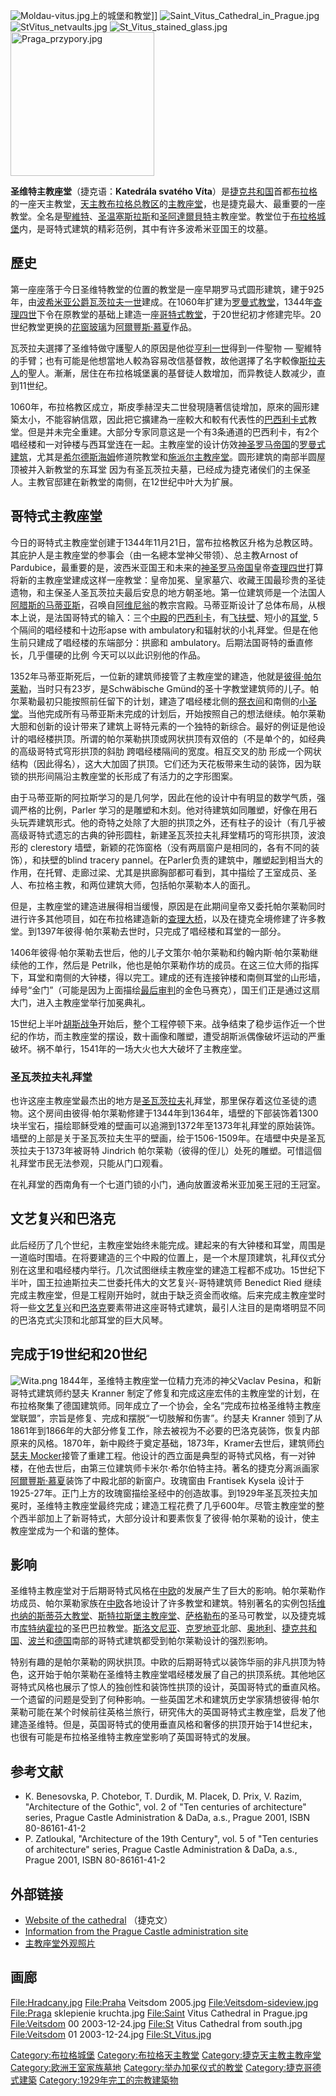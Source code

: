 {{No footnotes|time=2020-02-21T10:49:30+00:00}}
{{Infobox church
| name                   = 聖維特主教座堂
| other name             = 聖維特、溫塞斯勞斯和阿達爾伯特大都會大教堂
| native_name            = {{lang-cz|Katedrála svatého Víta, Václava a Vojtěcha}}
| native_name_lang       = Czech
| image                  = Praha,_Katedrála,_JV_01.jpg
| imagesize              = 340px
| imagelink              = 
| imagealt               = 
| landscape              = 
| caption                = 聖維特大教堂位於[[布拉格城堡|布拉格城堡]]建築群內。
| pushpin map            = 
| map_relief             = 
| coordinates            = {{coord|50|5|27.24|N|14|24|2.16|E|display=inline,title}}
| location               = [[布拉格|布拉格]] 
| country                = {{捷克}}
| denomination           = [[羅馬天主教|羅馬天主教]] 
| previous denomination  = 
| churchmanship          = 
| membership             = 
| attendance             = 
| website                = {{url|katedralasvatehovita.cz/cs}}
| former name            = 
| bull date              = 
| founded date           = c.930年<br>1344年 (現在的教會)
| founder                = 
| dedication             = 
| dedicated date         = 
| consecrated date       = 1929年5月12日
| cult                   = 
| relics                 = 
| events                 = 
| past bishop            = 
| people                 = 
| status                 = 大教堂
| functional status      = 
| heritage designation   = 
| designated date        = 
| architect              = 彼得·帕爾萊日 (Peter Parler), 阿拉斯的馬修 (Matthias of Arras)
| architectural type     = 教會
| style                  = [[哥德式建築|哥德式建築]]
| groundbreaking         = 
| completed date         = 1929年
| construction cost      = 
| closed date            = 
| demolished date        = 
| capacity               = 
| length                 = {{convert|124|m|ft}}
| width                  = {{convert|60|m|ft}} 
| width nave             = <!-- {{convert| }} --> 
| height                 = <!-- {{convert| }} --> 
| diameter               = <!-- {{convert| }} --> 
| other dimensions       = 
| floor count            = 
| floor area             = <!-- {{convert| }} --> 
| dome quantity          = 
| dome height outer      = <!-- {{convert| }} --> 
| dome height inner      = <!-- {{convert| }} --> 
| dome dia outer         = <!-- {{convert| }} --> 
| dome dia inner         = <!-- {{convert| }} --> 
| spire quantity         = 
| spire height           = <!-- {{convert| }} --> 
| materials              = 
| bells                  = 7
| bells hung             = 
| bell weight            = <!-- {{CwtQtrLb to kg| }} --> 
| parish                 = 
| deanery                = 
| archdeaconry           = 
| episcopalarea          = 
| archdiocese            = [[天主教布拉格总教区|天主教布拉格总教区]]
| metropolis             = 
| diocese                = 
| province               = 
| presbytery             = 
| synod                  = 
| circuit                = 
| district               = 
| division               = 
| subdivision            = 
| archbishop             = [[道明·杜卡|道明·杜卡]]
| bishop                 = 
| dean                   = Ondřej Pávek
| provost                = Václav Malý
| provost-rector         = 
| viceprovost            = 
| subdean                = 
| precentor              = 
| chancellor             = 
| canonchancellor        = 
| canon                  = 
| canonmissioner         = 
| canonpastor            = 
| canontreasurer         = 
| succentor              = 
| archdeacon             = 
| prebendary             = 
| rector                 = 
| vicar                  = 
| curate                 = 
| priestincharge         = 
| priest                 = 
| asstpriest             = 
| minister               = 
| assistant              = 
| honpriest              = 
| deacon                 = Štěpán Faber
| deaconness             = 
| seniorpastor           = 
| pastor                 = 
| abbot                  = 
| chaplain               =
| reader                 = 
| student intern         = 
| organistdom            = 
| director               = 
| organist               = 
| organscholar           = 
| chapterclerk           = 
| laychapter             = 
| warden                 = 
| verger                 = 
| businessmgr            = 
| liturgycoord           = 
| reledu                 = 
| rcia                   = 
| youthmin               = 
| flowerguild            = 
| musicgroup             = 
| parishadmin            = 
| serversguild           = 
| logo                   = 
| logosize               = 
| logolink               = 
| logoalt                = 
}}
[[File:Moldau-vitus.jpg|thumb]]上的城堡和教堂]]
[[File:Saint_Vitus_Cathedral_in_Prague.jpg|thumb]]
[[File:StVitus_netvaults.jpg|thumb]]
[[File:St_Vitus_stained_glass.jpg|thumb]]
[[File:Praga_przypory.jpg|230px]]

'''圣维特主教座堂'''（捷克语：'''Katedrála svatého Víta'''）是[[捷克共和国|捷克共和国]]首都[[布拉格|布拉格]]的一座天主教堂，[[天主教布拉格总教区|天主教布拉格总教区]]的[[主教座堂|主教座堂]]，也是捷克最大、最重要的一座教堂。全名是[[聖維特|聖維特]]、[[圣温塞斯拉斯|圣温塞斯拉斯]]和[[圣阿達爾貝特|圣阿達爾貝特]]主教座堂。教堂位于[[布拉格城堡|布拉格城堡]]内，是哥特式建筑的精彩范例，其中有许多波希米亚国王的坟墓。

== 歷史 ==
第一座座落于今日圣维特教堂的位置的教堂是一座早期罗马式圆形建筑，建于925年，由[[波希米亚公爵|波希米亚公爵]][[瓦茨拉夫一世|瓦茨拉夫一世]]建成。在1060年扩建为[[罗曼式建筑|罗曼式教堂]]，1344年[[查理四世|查理四世]]下令在原教堂的基础上建造一座[[哥特式建筑|哥特式教堂]]，于20世纪初才修建完毕。20世纪教堂更换的[[花窗玻璃|花窗玻璃]]为[[阿爾豐斯·慕夏|阿爾豐斯·慕夏]]作品。

瓦茨拉夫選擇了圣维特做守護聖人的原因是他從[[亨利一世_(德意志)|亨利一世]]得到一件聖物 — 聖維特的手臂；也有可能是他想當地人較為容易改信基督教，故他選擇了名字較像[[斯拉夫人|斯拉夫人]]的聖人。漸漸，居住在布拉格城堡裏的基督徒人数增加，而异教徒人数减少，直到11世纪。 

1060年，布拉格教区成立，斯皮季赫涅夫二世發現隨著信徒增加，原來的圓形建築太小，不能容納信眾，因此把它擴建為一座較大和較有代表性的[[巴西利卡|巴西利卡式]]教堂。但是并未完全重建。大部分专家同意这是一个有3条通道的巴西利卡，有2个唱经楼和一对钟楼与西耳堂连在一起。主教座堂的设计仿效[[神圣罗马帝国|神圣罗马帝国]]的[[罗曼式建筑|罗曼式建筑]]，尤其是[[希尔德斯海姆|希尔德斯海姆]]修道院教堂和[[施派尔主教座堂|施派尔主教座堂]]。圆形建筑的南部半圆屋顶被并入新教堂的东耳堂 因为有圣瓦茨拉夫墓，已经成为捷克诸侯们的主保圣人。主教官邸建在新教堂的南侧，在12世纪中叶大为扩展。

== 哥特式主教座堂 ==
今日的哥特式主教座堂创建于1344年11月21日，當布拉格教区升格为总教区時。其庇护人是主教座堂的参事会（由一名總本堂神父带领）、总主教Arnost of Pardubice，最重要的是，波西米亚国王和未来的[[神圣罗马帝国|神圣罗马帝国]]皇帝[[查理四世|查理四世]]打算将新的主教座堂建成这样一座教堂：皇帝加冕、皇家墓穴、收藏王国最珍贵的圣徒遗物，和主保圣人圣瓦茨拉夫最后安息的地方朝圣地。第一位建筑师是一个法国人[[阿腊斯的马蒂亚斯|阿腊斯的马蒂亚斯]]，召唤自[[阿维尼翁|阿维尼翁]]的教宗宫殿。马蒂亚斯设计了总体布局，从根本上说，是法国哥特式的输入：三个[[中殿|中殿]]的[[巴西利卡|巴西利卡]]，有[[飞扶壁|飞扶壁]]、短小的[[耳堂|耳堂]], 5个隔间的唱经楼和十边形apse with ambulatory和辐射状的小礼拜堂。但是在他生前只建成了唱经楼的东端部分：拱廊和 ambulatory。后期法国哥特的垂直修长，几乎僵硬的比例 今天可以以此识别他的作品。

1352年马蒂亚斯死后，一位新的建筑师接管了主教座堂的建造，他就是[[彼得·帕尔莱勒|彼得·帕尔莱勒]]，当时只有23岁，是Schwäbische Gmünd的圣十字教堂建筑师的儿子。帕尔莱勒最初只能按照前任留下的计划，建造了唱经楼北侧的[[祭衣间|祭衣间]]和南侧的[[小圣堂|小圣堂]]。当他完成所有马蒂亚斯未完成的计划后，开始按照自己的想法继续。帕尔莱勒大胆和创新的设计带来了建筑上哥特元素的一个独特的新综合。最好的例证是他设计的唱经楼拱顶。所谓的帕尔莱勒拱顶或网状拱顶有双倍的（不是单个的，如经典的高级哥特式穹形拱顶的斜肋 跨唱经楼隔间的宽度。相互交叉的肋 形成一个网状结构（因此得名），这大大加固了拱顶。它们还为天花板带来生动的装饰，因为联锁的拱形间隔沿主教座堂的长形成了有活力的之字形图案。

由于马蒂亚斯的阿拉斯学习的是几何学，因此在他的设计中有明显的数学气质，强调严格的比例，Parler 学习的是雕塑和木刻。他对待建筑如同雕塑，好像在用石头玩弄建筑形式。他的奇特之处除了大胆的拱顶之外，还有柱子的设计（有几乎被高级哥特式遗忘的古典的钟形圆柱，新建圣瓦茨拉夫礼拜堂精巧的穹形拱顶，波浪形的 clerestory 墙壁，新颖的花饰窗格（没有两扇窗户是相同的，各有不同的装饰），和扶壁的blind tracery pannel。在Parler负责的建筑中，雕塑起到相当大的作用，在托臂、走廊过梁、尤其是拱廊胸部都可看到，其中描绘了王室成员、圣人、布拉格主教，和两位建筑大师，包括帕尔莱勒本人的面孔。

但是，主教座堂的建造进展得相当缓慢，原因是在此期间皇帝又委托帕尔莱勒同时进行许多其他项目，如在布拉格建造新的[[查理大桥|查理大桥]]，以及在捷克全境修建了许多教堂。到1397年彼得·帕尔莱勒去世时，只完成了唱经楼和耳堂的一部分。

1406年彼得·帕尔莱勒去世后，他的儿子文策尔·帕尔莱勒和约翰内斯·帕尔莱勒继续他的工作，然后是 Petrilk，他也是帕尔莱勒作坊的成员。在这三位大师的指挥下，耳堂和南侧的大钟楼，得以完工。建成的还有连接钟楼和南侧耳堂的山形墙，绰号“金门”（可能是因为上面描绘[[最后审判|最后审判]]的金色马赛克），国王们正是通过这扇大门，进入主教座堂举行加冕典礼。 

15世纪上半叶[[胡斯战争|胡斯战争]]开始后，整个工程停顿下来。战争结束了稳步运作近一个世纪的作坊，而主教座堂的摆设，数十画像和雕塑，遭受胡斯派偶像破坏运动的严重破坏。祸不单行，1541年的一场大火也大大破坏了主教座堂。

=== 圣瓦茨拉夫礼拜堂 ===
也许这座主教座堂最杰出的地方是[[圣瓦茨拉夫|圣瓦茨拉夫]]礼拜堂，那里保存着这位圣徒的遗物。这个房间由彼得·帕尔莱勒修建于1344年到1364年，墙壁的下部装饰着1300块半宝石，描绘耶稣受难的壁画可以追溯到1372年至1373年礼拜堂的原始装饰。墙壁的上部是关于圣瓦茨拉夫生平的壁画，绘于1506-1509年。在墙壁中央是圣瓦茨拉夫于1373年被哥特 Jindrich 帕尔莱勒（彼得的侄儿）处死的雕塑。可惜這個礼拜堂市民无法参观，只能从门口观看。

在礼拜堂的西南角有一个七道门锁的小门，通向放置波希米亚加冕王冠的王冠室。

== 文艺复兴和巴洛克 ==
此后经历了几个世纪，主教座堂始终未能完成。建起来的有大钟楼和耳堂，周围是一道临时围墙。在将要建造的三个中殿的位置上，是一个木屋顶建筑，礼拜仪式分别在这里和唱经楼内举行。几次试图继续主教座堂的建造工程都不成功。15世纪下半叶，国王拉迪斯拉夫二世委托伟大的文艺复兴-哥特建筑师 Benedict Ried 继续完成主教座堂，但是工程刚开始时，就由于缺乏资金而收缩。后来完成主教座堂时将一些[[文艺复兴|文艺复兴]]和[[巴洛克|巴洛克]]要素带进这座哥特式建筑，最引人注目的是南塔明显不同的巴洛克式尖顶和北部耳堂的巨大风琴。

== 完成于19世纪和20世纪 ==
[[File:Wita.png|thumb]]
1844年，圣维特主教座堂一位精力充沛的神父Vaclav Pesina，和新哥特式建筑师约瑟夫 Kranner 制定了修复和完成这座宏伟的主教座堂的计划，在布拉格聚集了德国建筑师。同年成立了一个协会，全名“完成布拉格圣维特主教座堂联盟”，宗旨是修复、完成和摆脱“一切肢解和伤害”。约瑟夫 Kranner 领到了从1861年到1866年的大部分修复工作，除去被视为不必要的巴洛克装饰，恢复内部原来的风格。1870年，新中殿终于奠定基础，1873年，Kramer去世后，建筑师[[约瑟夫_Mocker|约瑟夫 Mocker]]接管了重建工程。他设计的西立面是典型的哥特式风格，有一对钟楼，在他去世后，由第三位建筑师卡米尔·希尔伯特主持。著名的捷克分离派画家[[阿爾豐斯·慕夏|阿爾豐斯·慕夏]]装饰了中殿北部的新窗户。玫瑰窗由 Frantisek Kysela 设计于1925-27年。正门上方的玫瑰窗描绘圣经中的创造故事。到1929年圣瓦茨拉夫加冕时，圣维特主教座堂最终完成；建造工程花费了几乎600年。尽管主教座堂的整个西半部加上了新哥特式，大部分设计和要素恢复了彼得·帕尔莱勒的设计，使主教座堂成为一个和谐的整体。

== 影响 ==

圣维特主教座堂对于后期哥特式风格在[[中欧|中欧]]的发展产生了巨大的影响。帕尔莱勒作坊成员、帕尔莱勒家族在[[中欧|中欧]]各地设计了许多教堂和建筑。特别著名的实例包括[[维也纳的斯蒂芬大教堂|维也纳的斯蒂芬大教堂]]、[[斯特拉斯堡主教座堂|斯特拉斯堡主教座堂]]、[[萨格勒布|萨格勒布]]的圣马可教堂，以及捷克城市[[库特纳霍拉|库特纳霍拉]]的圣巴巴拉教堂。[[斯洛文尼亚|斯洛文尼亚]]、[[克罗地亚|克罗地亚]]北部、[[奥地利|奥地利]]、[[捷克共和国|捷克共和国]]、[[波兰|波兰]]和[[德国|德国]]南部的哥特式建筑都受到帕尔莱勒设计的强烈影响。

特别有趣的是帕尔莱勒的网状拱顶。中欧的后期哥特式以装饰华丽的非凡拱顶为特色，这开始于帕尔莱勒在圣维特主教座堂唱经楼发展了自己的拱顶系统。其他地区哥特式风格也展示了惊人的独创性和装饰性拱顶的设计，英国哥特式的垂直风格。一个遗留的问题是受到了何种影响。一些英国艺术和建筑历史学家猜想彼得·帕尔莱勒可能在某个时候前往英格兰旅行，研究伟大的英国哥特式主教座堂，启发了他建造圣维特。但是，英国哥特式的使用垂直风格和奢侈的拱顶开始于14世纪末，也很有可能是布拉格圣维特主教座堂影响了英国哥特式的发展。

== 参考文献 ==
* K. Benesovska, P. Chotebor, T. Durdik, M. Placek, D. Prix, V. Razim, "Architecture of the Gothic", vol. 2 of "Ten centuries of architecture" series, Prague Castle Administration & DaDa, a.s., Prague 2001, ISBN 80-86161-41-2 {{en icon}}
* P. Zatloukal, "Architecture of the 19th Century", vol. 5 of "Ten centuries of architecture" series, Prague Castle Administration & DaDa, a.s., Prague 2001, ISBN 80-86161-41-2 {{en icon}}

== 外部链接 ==
* [http://www.svatyvit.cz/ Website of the cathedral]{{Wayback|url=http://www.svatyvit.cz/ |date=20070528043452 }}  {{en icon}} （捷克文） 
* [https://web.archive.org/web/20070206031057/http://www.hrad.cz/en/prazsky_hrad/katedrala_vita.shtml Information from the Prague Castle administration site]
* [http://chicagopictures.net/detail.aspx?ID=113 主教座堂外观照片]{{Wayback|url=http://chicagopictures.net/detail.aspx?ID=113 |date=20070928061618 }}

== 画廊 ==
<gallery>
File:Hradcany.jpg
File:Praha Veitsdom 2005.jpg
File:Veitsdom-sideview.jpg
File:Praga sklepienie kruchta.jpg
File:Saint Vitus Cathedral in Prague.jpg
File:Veitsdom 00 2003-12-24.jpg
File:St Vitus Cathedral from south.jpg
File:Veitsdom 01 2003-12-24.jpg
File:St_Vitus.jpg
</gallery>

{{coord|50|05|27|N|14|24|03|E|type:landmark|display=title}}

{{Authority control}}
[[Category:布拉格城堡|Category:布拉格城堡]]
[[Category:布拉格天主教堂|Category:布拉格天主教堂]]
[[Category:捷克天主教主教座堂|Category:捷克天主教主教座堂]]
[[Category:欧洲王室家族墓地|Category:欧洲王室家族墓地]]
[[Category:举办加冕仪式的教堂|Category:举办加冕仪式的教堂]]
[[Category:捷克哥德式建築|Category:捷克哥德式建築]]
[[Category:1929年完工的宗教建築物|Category:1929年完工的宗教建築物]]